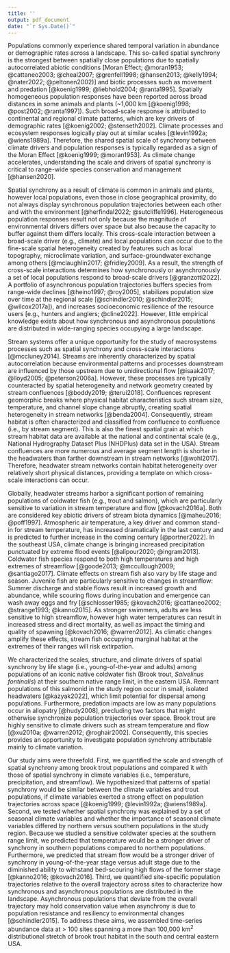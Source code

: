 ```yaml
---
title: ''
output: pdf_document
date: "`r Sys.Date()`"
---
```


Populations commonly experience shared temporal variation in abundance or demographic rates across a landscape. This so-called spatial synchrony is the strongest between spatially close populations due to spatially autocorrelated abiotic conditions [Moran Effect; @moran1953; @cattaneo2003; @cheal2007; @grenfell1998; @hansen2013; @kelly1994; @nater2022; @peltonen2002)] and biotic processes such as movement and predation [@koenig1999; @liebhold2004; @ranta1995]. Spatially homogeneous population responses have been reported across broad distances in some animals and plants (~1,000 km [@koenig1998; @post2002; @ranta1997]). Such broad-scale response is attributed to continental and regional climate patterns, which are key drivers of demographic rates [@koenig2002; @stenseth2002]. Climate processes and ecosystem responses logically play out at similar scales [@levin1992a; @wiens1989a]. Therefore, the shared spatial scale of synchrony between climate drivers and population responses is typically regarded as a sign of the Moran Effect [@koenig1999; @moran1953]. As climate change accelerates, understanding the scale and drivers of spatial synchrony is critical to range-wide species conservation and management [@hansen2020].

Spatial synchrony as a result of climate is common in animals and plants, however local populations, even those in close geographical proximity, do not always display synchronous population trajectories between each other and with the environment [@herfindal2022; @sutcliffe1996]. Heterogeneous population responses result not only because the magnitude of environmental drivers differs over space but also because the capacity to buffer against them differs locally. This cross-scale interaction between a broad-scale driver (e.g., climate) and local populations can occur due to the fine-scale spatial heterogeneity created by features such as local topography, microclimate variation, and surface-groundwater exchange among others [@mclaughlin2017; @fridley2009]. As a result, the strength of cross-scale interactions determines how synchronously or asynchronously a set of local populations respond to broad-scale drivers [@granzotti2022]. A portfolio of asynchronous population trajectories buffers species from range-wide declines [@heino1997; @roy2005], stabilizes population size over time at the regional scale [@schindler2010; @schindler2015; @wilcox2017a]), and increases socioeconomic resilience of the resource users [e.g., hunters and anglers; @cline2022]. However, little empirical knowledge exists about how synchronous and asynchronous populations are distributed in wide-ranging species occupying a large landscape.

Stream systems offer a unique opportunity for the study of macrosystems processes such as spatial synchrony and cross-scale interactions [@mccluney2014]. Streams are inherently characterized by spatial autocorrelation because environmental patterns and processes downstream are influenced by those upstream due to unidirectional flow [@isaak2017; @lloyd2005; @peterson2006a]. However, these processes are typically counteracted by spatial heterogeneity and network geometry created by stream confluences [@boddy2019; @terui2018]. Confluences represent geomorphic breaks where physical habitat characteristics such stream size, temperature, and channel slope change abruptly, creating spatial heterogeneity in stream networks [@benda2004]. Consequently, stream habitat is often characterized and classified from confluence to confluence (i.e., by stream segment). This is also the finest spatial grain at which stream habitat data are available at the national and continental scale (e.g., National Hydrography Dataset Plus (NHDPlus) data set in the USA). Stream confluences are more numerous and average segment length is shorter in the headwaters than farther downstream in stream networks [@wohl2017]. Therefore, headwater stream networks contain habitat heterogeneity over relatively short physical distances, providing a template on which cross-scale interactions can occur.

Globally, headwater streams harbor a significant portion of remaining populations of coldwater fish (e.g., trout and salmon), which are particularly sensitive to variation in stream temperature and flow [@kovach2016a]. Both are considered key abiotic drivers of stream biota dynamics [@maheu2016; @poff1997]. Atmospheric air temperature, a key driver and common stand-in for stream temperature, has increased dramatically in the last century and is predicted to further increase in the coming century [@portner2022]. In the southeast USA, climate change is bringing increased precipitation punctuated by extreme flood events [@alipour2020; @ingram2013]. Coldwater fish species respond to both high temperatures and high extremes of streamflow [@goode2013; @mccullough2009; @santiago2017]. Climate effects on stream fish also vary by life stage and season. Juvenile fish are particularly sensitive to changes in streamflow: Summer discharge and stable flows result in increased growth and abundance, while scouring flows during incubation and emergence can wash away eggs and fry [@schlosser1985; @kovach2016; @cattaneo2002; @strange1993; @kanno2015]. As stronger swimmers, adults are less sensitive to high streamflow, however high water temperatures can result in increased stress and direct mortality, as well as impact the timing and quality of spawning [@kovach2016; @warren2012]. As climatic changes amplify these effects, stream fish occupying marginal habitat at the extremes of their ranges will risk extirpation.  

We characterized the scales, structure, and climate drivers of spatial synchrony by life stage (i.e., young-of-the-year and adults) among populations of an iconic native coldwater fish (Brook trout, *Salvelinus fontinalis*) at their southern native range limit, in the eastern USA. Remnant populations of this salmonid in the study region occur in small, isolated headwaters [@kazyak2022], which limit potential for dispersal among populations. Furthermore, predation impacts are low as many populations occur in allopatry [@hudy2008], precluding two factors that might otherwise synchronize population trajectories over space. Brook trout are highly sensitive to climate drivers such as stream temperature and flow [@xu2010a; @warren2012; @roghair2002]. Consequently, this species provides an opportunity to investigate population synchrony attributable mainly to climate variation. 

Our study aims were threefold. First, we quantified the scale and strength of spatial synchrony among brook trout populations and compared it with those of spatial synchrony in climate variables (i.e., temperature, precipitation, and streamflow). We hypothesized that patterns of spatial synchrony would be similar between the climate variables and trout populations, if climate variables exerted a strong effect on population trajectories across space [@koenig1999; @levin1992a; @wiens1989a]. Second, we tested whether spatial synchrony was explained by a set of seasonal climate variables and whether the importance of seasonal climate variables differed by northern versus southern populations in the study region. Because we studied a sensitive coldwater species at the southern range limit, we predicted that temperature would be a stronger driver of synchrony in southern populations compared to northern populations. Furthermore, we predicted that stream flow would be a stronger driver of synchrony in young-of-the-year stage versus adult stage due to the diminished ability to withstand bed-scouring high flows of the former stage [@kanno2016; @kovach2016]. Third, we quantified site-specific population trajectories relative to the overall trajectory across sites to characterize how synchronous and asynchronous populations are distributed in the landscape. Asynchronous populations that deviate from the overall trajectory may hold conservation value when asynchrony is due to population resistance and resiliency to environmental changes [@schindler2015]. To address these aims, we assembled time-series abundance data at > 100 sites spanning a more than 100,000 km$^2$ distributional stretch of brook trout habitat in the south and central eastern USA.